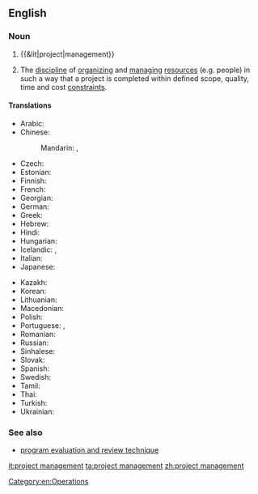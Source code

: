 ==English==
{{wikipedia}}

===Noun===
{{en-noun|head=[[project]] [[management]]|-}}
# {{&lit|project|management}}
# {{label|en|operations}} The [[discipline]] of [[organize|organizing]] and [[manage|managing]] [[resources]] (e.g. people) in such a way that a project is completed within defined scope, quality, time and cost [[constraint]]s.

====Translations====
{{trans-top|discipline of organizing and managing project resources}}
* Arabic: {{t|ar|إدارَة المشاريع}}
* Chinese:
*: Mandarin: {{t+|cmn|項目管理|sc=Hani}}, {{t|cmn|项目管理|tr=xiàngmù guǎnlǐ|sc=Hani}}
* Czech: {{t|cs|řízení projektů|n}}
* Estonian: {{t|et|projektijuhtimine}}
* Finnish: {{t|fi|projektijohtaminen}}
* French: {{t|fr|gestion de projet|f}}
* Georgian: {{t|ka|პროექტის მართვა|sc=Geor}}
* German: {{t+|de|Projektmanagement|n}}
* Greek: {{t|el|διοίκηση και διαχείριση έργων|sc=Grek}}
* Hebrew: {{t|he|ניהול פרויקטים|sc=Hebr}}
* Hindi: {{t|hi|परियोजना प्रबन्धन|sc=Deva}}
* Hungarian: {{t|hu|projektmenedzsment}}
* Icelandic: {{t|is|verkefnastjórnun|f}}, {{t|is|verkefnisstjórnun|f}}
* Italian: {{t|it|gestione di progetto}}
* Japanese: {{t|ja|プロジェクトマネジメント|sc=Jpan}}
{{trans-mid}}
* Kazakh: {{t|kk|жоба менеджменті|sc=Cyrl}}
* Korean: {{t|ko|프로젝트 관리|sc=Kore}}
* Lithuanian: {{t|lt|projektų vadyba}}
* Macedonian: {{t|mk|раководење со проекти|sc=Cyrl}}
* Polish: {{t|pl|zarządzanie projektami|n}}
* Portuguese: {{t+|pt|gerenciamento de projetos|m}}, {{t|pt|gerência de projetos|f}}
* Romanian: {{t|ro|management de proiect|n}}
* Russian: {{t|ru|управле́ние проектами|n}}
* Sinhalese: {{t|si|ව්‍යාපෘති කළමනාකරණය|sc=Sinh}}
* Slovak: {{t|sk|projektové manažérstvo|n}}
* Spanish: {{t|es|gestión de proyectos|f}}
* Swedish: {{t|sv|projektledning}}
* Tamil: {{t|ta|செயற்றிட்ட முகாமைத்துவம்|sc=Taml}}
* Thai: {{t|th|การจัดการโครงการ|sc=Thai}}
* Turkish: {{t|tr|proje yönetimi}}
* Ukrainian: {{t|uk|управління проектами|sc=Cyrl}}
{{trans-bottom}}

===See also===
* [[program evaluation and review technique]]

[[Category:en:Operations]]

[[it:project management]]
[[ta:project management]]
[[zh:project management]]